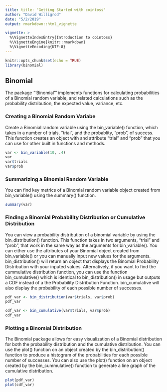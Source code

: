 ```yaml
---
title: title: "Getting Started with cointoss"
author: "David Willigrod"
date: "5/2/2019"
output: rmarkdown::html_vignette

vignette: >
  %\VignetteIndexEntry{Introduction to cointoss}
  %\VignetteEngine{knitr::rmarkdown}
  %\VignetteEncoding{UTF-8}
---
```


```r
knitr::opts_chunk$set(echo = TRUE)
library(binomial)
```

## Binomial 

The package "'Binomial'" implements functions for calculating probabilities of a Binomial random variable, and related calculations such as the probability distribution, the expected value, variance, etc.


### Creating a Binomial Random Variabe

Create a Binomial random variable using the bin_variable() function, which takes in a number of trials, "trial", and the probablity, "prob", of success. This function creates an object with and attribute "trial" and "prob" that you can use for other built in functions and methods.

```r
var <- bin_variable(10, .4)
var
var$trials
var$prob
```

### Summarizing a Binomial Random Variable

You can find key metrics of a Binomial random variable object created from bin_variable() using the summary() function.

```r
summary(var)
```

### Finding a Binomial Probability Distribution or Cumulative Distribution

You can view a probability distribution of a binomial variable by using the bin_distribution() function. This function takes in two arguments, "trial" and "prob", that work in the same way as the arguments for bin_variable(). You can either use the attributes of your Binomial object created from bin_variable() or you can manually input new values for the arguments. bin_distribution() will return an object that displays the Binomial Probability Distribution with your inputed values. Alternatively, if you want to find the cummulative distribution function, you can use the function bin_cumulative() which is identical to bin_distribution() in usage but outputs a CDF instead of a the Probability Distribution Function. bin_cumulative will also display the probability of each possible number of successes.

```r
pdf_var <- bin_distribution(var$trials, var$prob)
pdf_var

cdf_var <- bin_cumulative(var$trials, var$prob)
cdf_var

```

### Plotting a Binomial Distribution

The Binomial package allows for easy visualization of a Binomial distribution for both the probability distribution and the cumulative distribution. You can use the plot() function on an object created by the bin_distribution() function to produce a histogram of the probabilities for each possible number of successes.  You can also use the plot() function on an object created by the bin_cummulative() function to generate a line graph of the cumulative distribution.

```r
plot(pdf_var)
plot(cdf_var)
```

